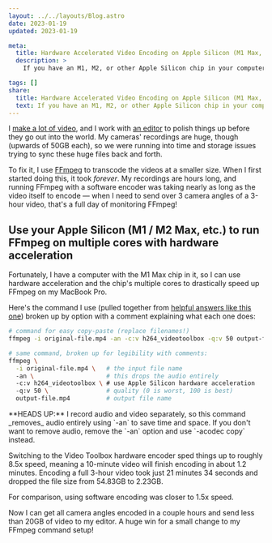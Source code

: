 ```yaml
---
layout: ../../layouts/Blog.astro
date: 2023-01-19
updated: 2023-01-19

meta:
  title: Hardware Accelerated Video Encoding on Apple Silicon (M1 Max, etc.) With FFmpeg
  description: >
    If you have an M1, M2, or other Apple Silicon chip in your computer, you can use hardware acceleration to speed up FFmpeg video encoding.

tags: []
share:
  title: Hardware Accelerated Video Encoding on Apple Silicon (M1 Max, etc.) With FFmpeg
  text: If you have an M1, M2, or other Apple Silicon chip in your computer, you can use hardware acceleration to speed up FFmpeg video encoding.
---
```



I [make a lot of video](https://www.learnwithjason.dev), and I work with [an editor](https://lemonproductions.ca) to polish things up before they go out into the world. My cameras' recordings are huge, though (upwards of 50GB each), so we were running into time and storage issues trying to sync these huge files back and forth.

To fix it, I use [FFmpeg](https://ffmpeg.org/) to transcode the videos at a smaller size. When I first started doing this, it took _forever_. My recordings are hours long, and running FFmpeg with a software encoder was taking nearly as long as the video itself to encode — when I need to send over 3 camera angles of a 3-hour video, that's a full day of monitoring FFmpeg!

## Use your Apple Silicon (M1 / M2 Max, etc.) to run FFmpeg on multiple cores with hardware acceleration

Fortunately, I have a computer with the M1 Max chip in it, so I can use hardware acceleration and the chip's multiple cores to drastically speed up FFmpeg on my MacBook Pro.

Here's the command I use (pulled together from [helpful answers like this one](https://superuser.com/questions/1671831/parallel-transcoding-with-ffmpeg-on-m1-mac)) broken up by option with a comment explaining what each one does:

```bash
# command for easy copy-paste (replace filenames!)
ffmpeg -i original-file.mp4 -an -c:v h264_videotoolbox -q:v 50 output-file.mp4

# same command, broken up for legibility with comments:
ffmpeg \
  -i original-file.mp4 \   # the input file name
  -an \                    # this drops the audio entirely
  -c:v h264_videotoolbox \ # use Apple Silicon hardware acceleration
  -q:v 50 \                # quality (0 is worst, 100 is best)
  output-file.mp4          # output file name
```

<Aside>
  **HEADS UP:** I record audio and video separately, so this command _removes_
  audio entirely using `-an` to save time and space. If you don't want to remove
  audio, remove the `-an` option and use `-acodec copy` instead.
</Aside>

Switching to the Video Toolbox hardware encoder sped things up to roughly 8.5x speed, meaning a 10-minute video will finish encoding in about 1.2 minutes. Encoding a full 3-hour video took just 21 minutes 34 seconds and dropped the file size from 54.83GB to 2.23GB.

For comparison, using software encoding was closer to 1.5x speed.

Now I can get all camera angles encoded in a couple hours and send less than 20GB of video to my editor. A huge win for a small change to my FFmpeg command setup!

